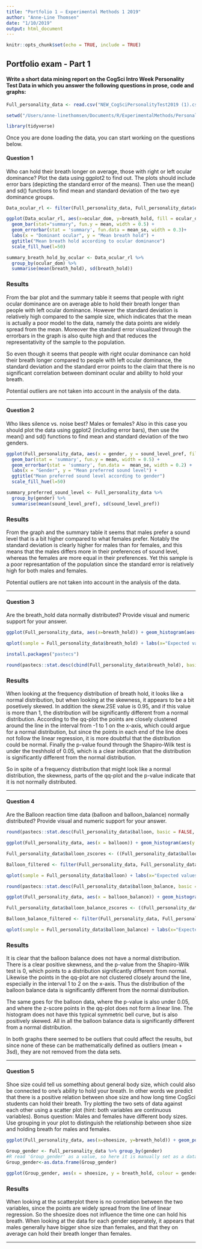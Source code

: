 ```yaml
---
title: "Portfolio 1 — Experimental Methods 1 2019"
author: "Anne-Line Thomsen"
date: "1/10/2019"
output: html_document
---
```


```r
knitr::opts_chunk$set(echo = TRUE, include = TRUE)
```

## Portfolio exam - Part 1

#### Write a short data mining report on the CogSci Intro Week Personality Test Data in which you answer the following questions in prose, code and graphs:

```r
Full_personality_data <- read.csv("NEW_CogSciPersonalityTest2019 (1).csv")
```

```r
setwd("/Users/anne-linethomsen/Documents/R/ExperimentalMethods/PersonalityTest/PersonalityTest")
```

```r
library(tidyverse)
```

Once you are done loading the data, you can start working on the questions below.

#### Question 1

Who can hold their breath longer on average, those with right or left ocular dominance? Plot the data using ggplot2 to find out. The plots should include error bars (depicting the standard error of the means). Then use the mean() and sd() functions to find mean and standard deviation of the two eye dominance groups.

```r
Data_ocular_rl <- filter(Full_personality_data, Full_personality_data$ocular_dom == "Right" | Full_personality_data$ocular_dom == "Left")
```

```r
ggplot(Data_ocular_rl, aes(x=ocular_dom, y=breath_hold, fill = ocular_dom)) + 
  geom_bar(stat="summary", fun.y = mean, width = 0.5) +
  geom_errorbar(stat = 'summary', fun.data = mean_se, width = 0.3)+
  labs(x = "Dominant ocular", y = "Mean breath hold") +
  ggtitle("Mean breath hold according to ocular dominance")
  scale_fill_hue(l=50)
```

```r
summary_breath_hold_by_ocular <- Data_ocular_rl %>%
  group_by(ocular_dom) %>%
  summarise(mean(breath_hold), sd(breath_hold))
```

### Results

From the bar plot and the summary table it seems that people with right ocular dominance are on average able to hold their breath longer than people with left ocular dominance. However the standard deviation is relatively high compared to the sample size, which indicates that the mean is actually a poor model to the data, namely the data points are widely spread from the mean. Moreover the standard error visualized through the errorbars in the graph is also quite high and that reduces the representativity of the sample to the population.

So even though it seems that people with right ocular dominance can hold their breath longer compared to people with left ocular dominance, the standard deviation and the standard error points to the claim that there is no significant correlation between dominant ocular and ability to hold your breath.

Potential outliers are not taken into account in the analysis of the data.

---

#### Question 2

Who likes silence vs. noise best? Males or females? Also in this case you should plot the data using ggplot2 (including error bars), then use the mean() and sd() functions to find mean and standard deviation of the two genders.

```r
ggplot(Full_personality_data, aes(x = gender, y = sound_level_pref, fill = gender)) + 
  geom_bar(stat = 'summary', fun.y = mean, width = 0.5) +
  geom_errorbar(stat = 'summary', fun.data =  mean_se, width = 0.2) +
  labs(x = "Gender", y = "Mean preferred sound level") + 
  ggtitle("Mean preferred sound level according to gender")
  scale_fill_hue(l=50)
```

```r
summary_preferred_sound_level <- Full_personality_data %>%
  group_by(gender) %>%
  summarise(mean(sound_level_pref), sd(sound_level_pref))
```

### Results

From the graph and the summary table it seems that males prefer a sound level that is a bit higher compared to what females prefer. Notably the standard deviation is clearly higher for males than for females, and this means that the males differs more in their preferences of sound level, whereas the females are more equal in their preferences. Yet this sample is a poor represantation of the population since the standard error is relatively high for both males and females.

Potential outliers are not taken into account in the analysis of the data.

---

#### Question 3

Are the breath_hold data normally distributed? Provide visual and numeric support for your answer.

```r
ggplot(Full_personality_data, aes(x=breath_hold)) + geom_histogram(aes(y = ..density..), colour = "black", fill = "white") + stat_function(fun = dnorm, args = list(mean = mean(Full_personality_data$breath_hold), sd = sd(Full_personality_data$breath_hold)), colour = "red", size = 1) + ggtitle("Frequency distribution of breath hold")
```

```r
qplot(sample = Full_personality_data$breath_hold) + labs(x="Expected values", y="Observed value") + stat_qq_line(colour = "red")
```

```r
install.packages("pastecs")
```

```r
round(pastecs::stat.desc(cbind(Full_personality_data$breath_hold), basic = FALSE, norm = TRUE), digits = 2)
```

### Results

When looking at the frequency distribution of breath hold, it looks like a normal distribution, but when looking at the skewness, it appears to be a bit posetively skewed. In addition the skew.2SE value is 0.95, and if this value is more than 1, the distribution will be significantly different from a normal distribution.
According to the qq-plot the points are closely clustered around the line in the interval from -1 to 1 on the x-axis, which could argue for a normal distribution, but since the points in each end of the line does not follow the linear regression, it is more doubtful that the distribution could be normal. 
Finally the p-value found through the Shapiro-Wilk test is under the treshhold of 0.05, which is a clear indication that the distribution is significantly different from the normal distribution. 

So in spite of a frequency distribution that might look like a normal distribution, the skewness, parts of the qq-plot and the p-value indicate that it is not normally distributed. 

---

#### Question 4

Are the Balloon reaction time data (balloon and balloon_balance) normally distributed? Provide visual and numeric support for your answer.

```r
round(pastecs::stat.desc(Full_personality_data$balloon, basic = FALSE, norm = TRUE), digits = 2)
```

```r
ggplot(Full_personality_data, aes(x = balloon)) + geom_histogram(aes(y = ..density..), binwidth = 2.5, color = "black", fill = "white") + ggtitle("Distribution of balloon data") + stat_function(fun = dnorm, args = list(mean = mean(Full_personality_data$balloon, na.rm = TRUE), sd = sd(Full_personality_data$balloon, na.rm = TRUE)), colour= "red", size = 1)
```

```r
Full_personality_data$balloon_zscores <- ((Full_personality_data$balloon - mean(Full_personality_data$balloon)) / sd(Full_personality_data$balloon))

Balloon_filtered <- filter(Full_personality_data, Full_personality_data$balloon_zscores < 3 & Full_personality_data$balloon_zscores > -3)
```

```r
qplot(sample = Full_personality_data$balloon) + labs(x="Expected values", y="Observed value") + stat_qq_line(colour = "blue")
```

```r
round(pastecs::stat.desc(Full_personality_data$balloon_balance, basic = FALSE, norm = TRUE), digits = 2)
```

```r
ggplot(Full_personality_data, aes(x = balloon_balance)) + geom_histogram(aes(y = ..density..), binwidth = 2.5, color = "black", fill = "white") + ggtitle("Distribution of balloon_balance data") + stat_function(fun = dnorm, args = list(mean = mean(Full_personality_data$balloon_balance, na.rm = TRUE), sd = sd(Full_personality_data$balloon_balance, na.rm = TRUE)), colour= "red", size = 1)
```

```r
Full_personality_data$balloon_balance_zscores <- ((Full_personality_data$balloon_balance - mean(Full_personality_data$balloon_balance)) / sd(Full_personality_data$balloon_balance))

Balloon_balance_filtered <- filter(Full_personality_data, Full_personality_data$balloon_balance_zscores < 3 & Full_personality_data$balloon_balance_zscores > -3)
```

```r
qplot(sample = Full_personality_data$balloon_balance) + labs(x="Expected values", y="Observed value") + stat_qq_line(colour = "red")
```

### Results

It is clear that the balloon balance does not have a normal distribution. There is a clear positive skewness, and the p-value from the Shapiro-Wilk test is 0, which points to a distribution significantly different from normal. Likewise the points in the qq-plot are not clustered closely around the line, especially in the interval 1 to 2 on the x-axis. Thus the distribution of the balloon balance data is significantly different from the normal distribution.

The same goes for the balloon data, where the p-value is also under 0.05, and where the z-score points in the qq-plot does not form a linear line. The histogram does not have this typical symmetric bell curve, but is also positively skewed. All in all the balloon balance data is significantly different from a normal distribution.

In both graphs there seemed to be outliers that could affect the results, but since none of these can be mathematically defined as outliers (mean + 3sd), they are not removed from the data sets.

---

#### Question 5

Shoe size could tell us something about general body size, which could also be connected to one's ability to hold your breath. In other words we predict that there is a positive relation between shoe size and how long time CogSci students can hold their breath. Try plotting the two sets of data against each other using a scatter plot (hint: both variables are continuous variables). Bonus question: Males and females have different body sizes. Use grouping in your plot to distinguish the relationship between shoe size and holding breath for males and females.

```r
ggplot(Full_personality_data, aes(x=shoesize, y=breath_hold)) + geom_point(colour = "Black") + geom_smooth(method = "lm") + ggtitle("Scatterplot of shoesize and breath hold")
```

```r
Group_gender <- Full_personality_data %>% group_by(gender)
#R read 'Group_gender' as a value, so here it is manually set as a data frame:
Group_gender<-as.data.frame(Group_gender)
```

```r
ggplot(Group_gender, aes(x = shoesize, y = breath_hold, colour = gender)) + geom_point() + geom_smooth(method = "lm") + ggtitle("Scatterplot of shoesize and breath hold separated by gender")
```

### Results

When looking at the scatterplot there is no correlation between the two variables, since the points are widely spread from the line of linear regression. So the shoesize does not influence the time one can hold his breath.
When looking at the data for each gender seperately, it appears that males generally have bigger shoe size than females, and that they on average can hold their breath longer than females.

---
